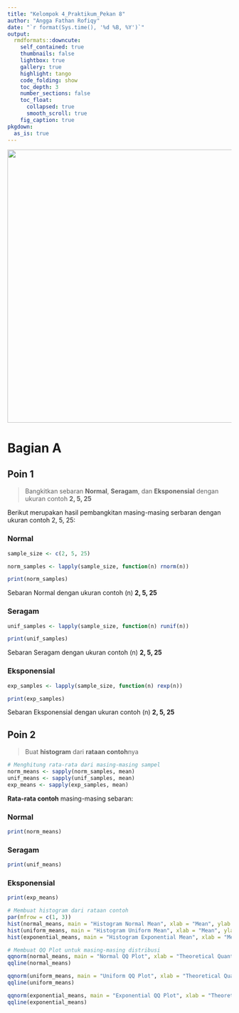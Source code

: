 ```yaml
---
title: "Kelompok 4_Praktikum_Pekan 8"
author: "Angga Fathan Rofiqy"
date: "`r format(Sys.time(), '%d %B, %Y')`"
output:
  rmdformats::downcute:
    self_contained: true
    thumbnails: false
    lightbox: true
    gallery: true
    highlight: tango
    code_folding: show
    toc_depth: 3
    number_sections: false
    toc_float:
      collapsed: true
      smooth_scroll: true
    fig_caption: true
pkgdown:
  as_is: true
---
```


![](images/clipboard-1024985539.png){width="613"}

# Bagian A

## Poin 1 {.tabset}

> Bangkitkan sebaran **Normal**, **Seragam**, dan **Eksponensial** dengan ukuran contoh **2, 5, 25**

Berikut merupakan hasil pembangkitan masing-masing serbaran dengan ukuran contoh 2, 5, 25:

### **Normal**

```r
sample_size <- c(2, 5, 25)

norm_samples <- lapply(sample_size, function(n) rnorm(n))

print(norm_samples)
```

Sebaran Normal dengan ukuran contoh (n) **2, 5, 25**

### **Seragam**

```r
unif_samples <- lapply(sample_size, function(n) runif(n))

print(unif_samples)
```

Sebaran Seragam dengan ukuran contoh (n) **2, 5, 25**

### **Eksponensial**

```r
exp_samples <- lapply(sample_size, function(n) rexp(n))

print(exp_samples)
```

Sebaran Eksponensial dengan ukuran contoh (n) **2, 5, 25**

## Poin 2 {.tabset}

> Buat **histogram** dari **rataan contoh**nya

```r
# Menghitung rata-rata dari masing-masing sampel
norm_means <- sapply(norm_samples, mean)
unif_means <- sapply(unif_samples, mean)
exp_means <- sapply(exp_samples, mean)
```

**Rata-rata contoh** masing-masing sebaran:

### **Normal**

```r
print(norm_means)
```

### **Seragam**

```r
print(unif_means)
```

### **Eksponensial**

```r
print(exp_means)
```

```r
# Membuat histogram dari rataan contoh
par(mfrow = c(1, 3))
hist(normal_means, main = "Histogram Normal Mean", xlab = "Mean", ylab = "Frequency")
hist(uniform_means, main = "Histogram Uniform Mean", xlab = "Mean", ylab = "Frequency")
hist(exponential_means, main = "Histogram Exponential Mean", xlab = "Mean", ylab = "Frequency")
```

```r
# Membuat QQ Plot untuk masing-masing distribusi
qqnorm(normal_means, main = "Normal QQ Plot", xlab = "Theoretical Quantiles", ylab = "Sample Quantiles")
qqline(normal_means)

qqnorm(uniform_means, main = "Uniform QQ Plot", xlab = "Theoretical Quantiles", ylab = "Sample Quantiles")
qqline(uniform_means)

qqnorm(exponential_means, main = "Exponential QQ Plot", xlab = "Theoretical Quantiles", ylab = "Sample Quantiles")
qqline(exponential_means)
```
